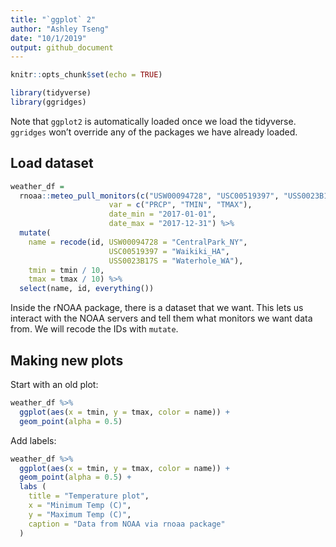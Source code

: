 ```yaml
---
title: "`ggplot` 2"
author: "Ashley Tseng"
date: "10/1/2019"
output: github_document
---
```


```r
knitr::opts_chunk$set(echo = TRUE)

library(tidyverse)
library(ggridges)
```
Note that `ggplot2` is automatically loaded once we load the tidyverse.
`ggridges` won't override any of the packages we have already loaded.

## Load dataset
```r
weather_df = 
  rnoaa::meteo_pull_monitors(c("USW00094728", "USC00519397", "USS0023B17S"),
                      var = c("PRCP", "TMIN", "TMAX"), 
                      date_min = "2017-01-01",
                      date_max = "2017-12-31") %>%
  mutate(
    name = recode(id, USW00094728 = "CentralPark_NY", 
                      USC00519397 = "Waikiki_HA",
                      USS0023B17S = "Waterhole_WA"),
    tmin = tmin / 10,
    tmax = tmax / 10) %>%
  select(name, id, everything())
```
Inside the rNOAA package, there is a dataset that we want. This lets us interact with the NOAA servers and tell them what monitors we want data from. We will recode the IDs with `mutate`.

## Making new plots
Start with an old plot:
```r
weather_df %>% 
  ggplot(aes(x = tmin, y = tmax, color = name)) + 
  geom_point(alpha = 0.5)
```

Add labels:
```r
weather_df %>% 
  ggplot(aes(x = tmin, y = tmax, color = name)) + 
  geom_point(alpha = 0.5) +
  labs (
    title = "Temperature plot",
    x = "Minimum Temp (C)",
    y = "Maximum Temp (C)",
    caption = "Data from NOAA via rnoaa package"
  )
```

